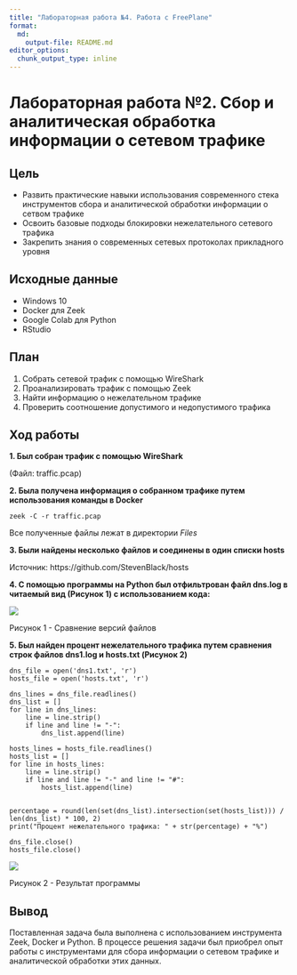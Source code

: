 ---
title: "Лабораторная работа №4. Работа с FreePlane"
format:   
  md:
    output-file: README.md
editor_options: 
  chunk_output_type: inline
---

# Лабораторная работа №2. Сбор и аналитическая обработка информации о сетевом трафике

## Цель

- Развить практические навыки использования современного стека инструментов сбора и аналитической обработки информации о сетвом трафике
- Освоить базовые подходы блокировки нежелательного сетевого трафика
- Закрепить знания о современных сетевых протоколах прикладного уровня

## Исходные данные

- Windows 10
- Docker для Zeek
- Google Colab для Python
- RStudio

## План

1. Собрать сетевой трафик с помощью WireShark
2. Проанализировать трафик с помощью Zeek
3. Найти информацию о нежелательном трафике
4. Проверить соотношение допустимого и недопустимого трафика

## Ход работы

<b>1. Был собран трафик с помощью WireShark</b>

(Файл: traffic.pcap)

<b>2. Была получена информация о собранном трафике путем использования команды в Docker</b>

```
zeek -C -r traffic.pcap
```

Все полученные файлы лежат в директории <i>Files</i>

<b>3. Были найдены несколько файлов и соединены в один списки hosts</b>

Источник: https://github.com/StevenBlack/hosts

<b>4. С помощью программы на Python был отфильтрован файл dns.log в читаемый вид (Рисунок 1) с использованием кода:</b>

![](images/logs.png)

Рисунок 1 - Сравнение версий файлов

<b>5. Был найден процент нежелательного трафика путем сравнения строк файлов dns1.log и hosts.txt (Рисунок 2)</b>

```
dns_file = open('dns1.txt', 'r')
hosts_file = open('hosts.txt', 'r')

dns_lines = dns_file.readlines()
dns_list = []
for line in dns_lines:
    line = line.strip()
    if line and line != "-":
        dns_list.append(line)

hosts_lines = hosts_file.readlines()
hosts_list = []
for line in hosts_lines:
    line = line.strip()
    if line and line != "-" and line != "#":
        hosts_list.append(line)


percentage = round(len(set(dns_list).intersection(set(hosts_list))) / len(dns_list) * 100, 2)
print("Процент нежелательного трафика: " + str(percentage) + "%")

dns_file.close()
hosts_file.close()
```

![](images/result.png)

Рисунок 2 - Результат программы

## Вывод

Поставленная задача была выполнена с использованием инструмента Zeek, Docker и Python. В процессе решения задачи был приобрел опыт работы с инструментами для сбора информации о сетевом трафике и аналитической обработки этих данных.
